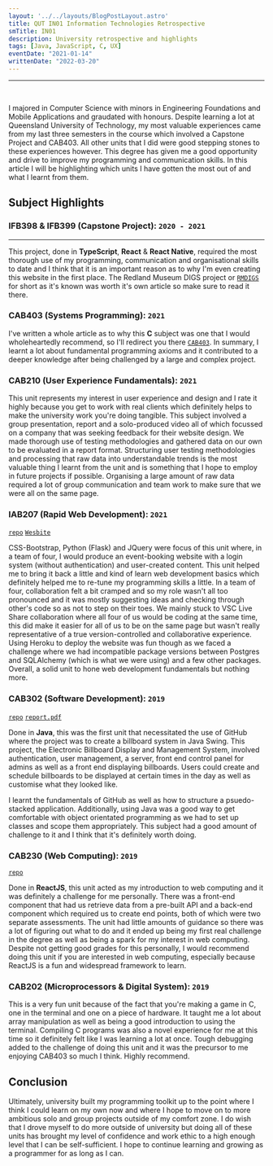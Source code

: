 ```yaml
---
layout: '../../layouts/BlogPostLayout.astro'
title: QUT IN01 Information Technologies Retrospective
smTitle: IN01
description: University retrospective and highlights
tags: [Java, JavaScript, C, UX]
eventDate: "2021-01-14"
writtenDate: "2022-03-20"
---
```

--- 
<br/>

I majored in Computer Science with minors in Engineering Foundations and Mobile Applications and graudated with honours. Despite learning a lot at Queensland University of Technology, my most valuable experiences came from my last three semesters in the course which involved a Capstone Project and CAB403. All other units that I did were good stepping stones to these experiences however. This degree has given me a good opportunity and drive to improve my programming and communication skills. In this article I will be highlighting which units I have gotten the most out of and what I learnt from them.

## Subject Highlights	

### IFB398 & IFB399 (Capstone Project): `2020 - 2021`
---
This project, done in **TypeScript**, **React** & **React Native**, required the most thorough use of my programming, communication and organisational skills to date and I think that it is an important reason as to why I'm even creating this website in the first place. The Redland Museum DIGS project or [`RMDIGS`](/blog/RMDIGS) for short as it's known was worth it's own article so make sure to read it there. 

### CAB403 (Systems Programming): `2021`

I've written a whole article as to why this **C** subject was one that I would wholeheartedly recommend, so I'll redirect you there [`CAB403`](/blog/CAB403). In summary, I learnt a lot about fundamental programming axioms and it contributed to a deeper knowledge after being challenged by a large and complex project.

### CAB210 (User Experience Fundamentals): `2021`

This unit represents my interest in user experience and design and I rate it highly because you get to work with real clients which definitely helps to make the university work you're doing tangible. This subject involved a group presentation, report and a solo-produced video all of which focussed on a company that was seeking feedback for their website design. We made thorough use of testing methodologies and gathered data on our own to be evaluated in a report format. Structuring user testing methodologies and processing that raw data into understandable trends is the most valuable thing I learnt from the unit and is something that I hope to employ in future projects if possible. Organising a large amount of raw data required a lot of group communication and team work to make sure that we were all on the same page.

### IAB207 (Rapid Web Development): `2021`
[`repo`](https://github.com/sh1ggy/iab207-ass3)
[`Wesbite`](https://iab207-eventfest.herokuapp.com/)

CSS-Bootstrap, Python (Flask) and JQuery were focus of this unit where, in a team of four, I would produce an event-booking website with a login system (without authentication) and user-created content. This unit helped me to bring it back a little and kind of learn web development basics which definitely helped me to re-tune my programming skills a little. In a team of four, collaboration felt a bit cramped and so my role wasn't all too pronounced and it was mostly suggesting ideas and checking through other's code so as not to step on their toes. We mainly stuck to VSC Live Share collaboration where all four of us would be coding at the same time, this did make it easier for all of us to be on the same page but wasn't really representative of a true version-controlled and collaborative experience. Using Heroku to deploy the website was fun though as we faced a challenge where we had incompatible package versions between Postgres and SQLAlchemy (which is what we were using) and a few other packages. Overall, a solid unit to hone web development fundamentals but nothing more.

### CAB302 (Software Development): `2019`
[`repo`](https://github.com/sh1ggy/cab302-billboard-system)
[`report.pdf`](/blog/IN01/cab302report.pdf)

Done in **Java**, this was the first unit that necessitated the use of GitHub where the project was to create a billboard system in Java Swing. This project, the Electronic Billboard Display and Management System, involved authentication, user management, a server, front end control panel for admins as well as a front end displaying billboards. Users could create and schedule billboards to be displayed at certain times in the day as well as customise what they looked like. 

I learnt the fundamentals of GitHub as well as how to structure a psuedo-stacked application. Additionally, using Java was a good way to get comfortable with object orientated programming as we had to set up classes and scope them appropriately. This subject had a good amount of challenge to it and I think that it's definitely worth doing.

### CAB230 (Web Computing): `2019`
[`repo`](https://github.com/sh1ggy/cab202-tomandjerry)

Done in **ReactJS**, this unit acted as my introduction to web computing and it was definitely a challenge for me personally. There was a front-end component that had us retrieve data from a pre-built API and a back-end component which required us to create end points, both of which were two separate assessments. The unit had little amounts of guidance so there was a lot of figuring out what to do and it ended up being my first real challenge in the degree as well as being a spark for my interest in web computing. Despite not getting good grades for this personally, I would recommend doing this unit if you are interested in web computing, especially because ReactJS is a fun and widespread framework to learn. 

### CAB202 (Microprocessors & Digital System): `2019`

This is a very fun unit because of the fact that you're making a game in C, one in the terminal and one on a piece of hardware. It taught me a lot about array manipulation as well as being a good introduction to using the terminal. Compiling C programs was also a novel experience for me at this time so it definitely felt like I was learning a lot at once. Tough debugging added to the challenge of doing this unit and it was the precursor to me enjoying CAB403 so much I think. Highly recommend. 

## Conclusion
Ultimately, university built my programming toolkit up to the point where I think I could learn on my own now and where I hope to move on to more ambitious solo and group projects outside of my comfort zone. I do wish that I drove myself to do more outside of university but doing all of these units has brought my level of confidence and work ethic to a high enough level that I can be self-sufficient. I hope to continue learning and growing as a programmer for as long as I can. 